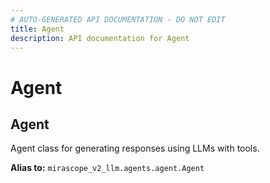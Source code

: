 ```yaml
---
# AUTO-GENERATED API DOCUMENTATION - DO NOT EDIT
title: Agent
description: API documentation for Agent
---
```


# Agent

## <ApiType type="Alias" path="agents/Agent" symbolName="Agent" /> Agent

Agent class for generating responses using LLMs with tools.


**Alias to:** `mirascope_v2_llm.agents.agent.Agent`
